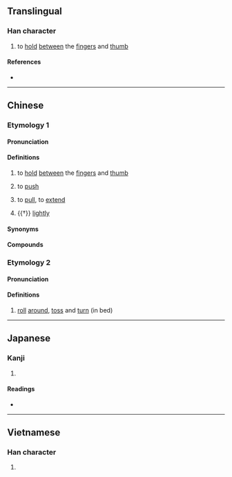 {{character info}}
==Translingual==

===Han character===
{{Han char|rn=64|rad=手|as=08|sn=11|four=55081|canj=QTBC|ids=⿰扌典}}

# {{lb|zh|Cantonese}} to [[hold]] [[between]] the [[finger]]s and [[thumb]]

====References====
* {{Han ref|kx=0435.220|dkj=12214|dj=0785.060|hdz=31897.040|uh=6375|ud=25461|bh=D577|bd=54647}}

----

==Chinese==
{{zh-forms}}

===Etymology 1===

====Pronunciation====
{{zh-pron
|m=chēn
|m-s=
|c=can2
|c-t=
|g=
|h=pfs=
|mb=
|md=tiāng
|mn=
|mn-t=
|w=
|x=
|cat=v, adv
}}

====Definitions====
{{zh-hanzi}}

# {{lb|zh|Cantonese}} to [[hold]] [[between]] the [[finger]]s and [[thumb]]
# {{lb|zh|Min Bei|Min Dong|or|literary}} to [[push]]
# {{lb|zh|dialectal Mandarin}} to [[pull]], to [[extend]]
# {{†}} [[lightly]]

====Synonyms====
{{zh-dial|推}}

====Compounds====
{{zh-der|捵練}}

===Etymology 2===

====Pronunciation====
{{zh-pron
|m=tiǎn
|c=din2
|cat=v}}

====Definitions====
{{zh-verb}}

# {{lb|zh|Cantonese}} [[roll]] [[around]], [[toss]] and [[turn]] (in bed)

----

==Japanese==

===Kanji===
{{ja-kanji|grade=|rs=手08}}

# {{rfdef|ja|sort=手08}}

====Readings====
* {{ja-readings|on=[[てん]] (ten), [[ちん]] (chin), [[でん]] (den), [[ねん]] (nen)|kun=[[のばす]] (nobasu)}}

----

==Vietnamese==

===Han character===
{{vi-readings|reading=điến|rs=手08}}

# {{rfdef|vi|sort=手08}}